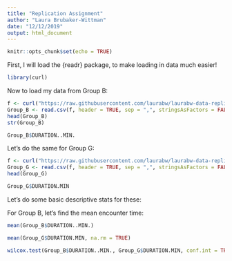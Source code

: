 ```yaml
---
title: "Replication Assignment"
author: "Laura Brubaker-Wittman"
date: "12/12/2019"
output: html_document
---
```


```r
knitr::opts_chunk$set(echo = TRUE)
```

First, I will load the {readr} package, to make loading in data much easier!

```r
library(curl)
```

Now to load my data from Group B:
```r
f <- curl("https://raw.githubusercontent.com/laurabw/laurabw-data-replication-assignment/master/Group%20B_ForLaura.csv")
Group_B <- read.csv(f, header = TRUE, sep = ",", stringsAsFactors = FALSE)
head(Group_B)
str(Group_B)
```

```r
Group_B$DURATION..MIN.
```

Let's do the same for Group G:

```r
f <- curl("https://raw.githubusercontent.com/laurabw/laurabw-data-replication-assignment/master/GroupG_ForLaura.csv")
Group_G <- read.csv(f, header = TRUE, sep = ",", stringsAsFactors = FALSE)
head(Group_G)
```

```r
Group_G$DURATION.MIN
```


Let's do some basic descriptive stats for these:

For Group B, let's find the mean encounter time:

```r
mean(Group_B$DURATION..MIN.)
```


```r
mean(Group_G$DURATION.MIN, na.rm = TRUE)
```

```r
wilcox.test(Group_B$DURATION..MIN., Group_G$DURATION.MIN, conf.int = TRUE)
```

